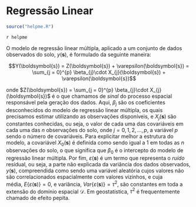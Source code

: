 <!-- # PARTE VI -- MODELAGEM DA VARIAÇÃO ESPACIAL (I) {-} -->

<!-- # O Componente Determinístico -->

# Regressão Linear

```r
source("helpme.R")
```

`r helpme`

O modelo de regressão linear múltipla, aplicado a um conjunto de dados observados do solo, $y(\boldsymbol{s})$,
é formulado da seguinte maneira:

$$Y(\boldsymbol{s}) = Z(\boldsymbol{s}) + \varepsilon(\boldsymbol{s}) = \sum_{j = 0}^{p} \beta_{j}\cdot X_{j}(\boldsymbol{s}) + \varepsilon(\boldsymbol{s})$$

onde $Z(\boldsymbol{s}) = \sum_{j = 0}^{p} \beta_{j}\cdot X_{j}(\boldsymbol{s})$ é o que chamamos de *sinal* 
do processo espacial responsável pela geração dos dados. Aqui, $\beta_{j}$ são os coeficientes desconhecidos 
do modelo de regressão linear múltipla, os quais precisamos estimar utilizando as observações disponíveis, e
$X_{j}(\boldsymbol{s})$ são constantes conhecidas, ou seja, o valor de cada uma das covariáveis em cada uma 
das $n$ observações do solo, onde $j = 0, 1, 2, \ldots, p$, a variável $p$ sendo o número de covariáveis. Para
explicitar melhor a estrutura do modelo, a covariável $X_0(\boldsymbol{s})$ é definida como sendo igual a 1 em 
todas as $n$ observações do solo, o que significa que $\beta_0$ é o intercepto do modelo de regressão linear
múltipla. Por fim, $\varepsilon(\boldsymbol{s})$ é um termo que representa o *ruído* resídual, ou seja, a 
parte não explicada da variância dos dados observados, $y(\boldsymbol{s})$, compreendida como sendo uma 
variável aleatória cujos valores não são correlacionados espacialmente com valores vizinhos, e cuja  
média, $E\{\varepsilon(\boldsymbol{s})\} = 0$, e variância, $Var\{\varepsilon(\boldsymbol{s})\} = \tau^2$, são 
constantes em toda a extensão do domínio espacial $\mathscr{D}$. Em geostatística, $\tau^2$ é frequentemente
chamado de efeito pepita.

<!-- # Regressão Logística -->

